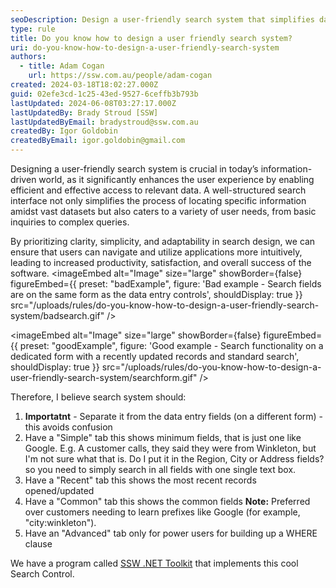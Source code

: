 ```yaml
---
seoDescription: Design a user-friendly search system that simplifies data retrieval and enhances overall application usability by prioritizing clarity, simplicity, and adaptability.
type: rule
title: Do you know how to design a user friendly search system?
uri: do-you-know-how-to-design-a-user-friendly-search-system
authors:
  - title: Adam Cogan
    url: https://ssw.com.au/people/adam-cogan
created: 2024-03-18T18:02:27.000Z
guid: 02efe3cd-1c25-43ed-9527-6ceffb3b793b
lastUpdated: 2024-06-08T03:27:17.000Z
lastUpdatedBy: Brady Stroud [SSW]
lastUpdatedByEmail: bradystroud@ssw.com.au
createdBy: Igor Goldobin
createdByEmail: igor.goldobin@gmail.com
---
```


Designing a user-friendly search system is crucial in today’s information-driven world, as it significantly enhances the user experience by enabling efficient and effective access to relevant data. A well-structured search interface not only simplifies the process of locating specific information amidst vast datasets but also caters to a variety of user needs, from basic inquiries to complex queries.

By prioritizing clarity, simplicity, and adaptability in search design, we can ensure that users can navigate and utilize applications more intuitively, leading to increased productivity, satisfaction, and overall success of the software.
<imageEmbed
  alt="Image"
  size="large"
  showBorder={false}
  figureEmbed={{
    preset: "badExample",
    figure: 'Bad example - Search fields are on the same form as the data entry controls',
    shouldDisplay: true
  }}
  src="/uploads/rules/do-you-know-how-to-design-a-user-friendly-search-system/badsearch.gif"
/>

<imageEmbed
  alt="Image"
  size="large"
  showBorder={false}
  figureEmbed={{
    preset: "goodExample",
    figure: 'Good example - Search functionality on a dedicated form with a recently updated records and standard search',
    shouldDisplay: true
  }}
  src="/uploads/rules/do-you-know-how-to-design-a-user-friendly-search-system/searchform.gif"
/>

Therefore, I believe search system should:

1. **Importatnt** - Separate it from the data entry fields (on a different form) - this avoids confusion
2. Have a "Simple" tab this shows minimum fields, that is just one like Google.
   E.g. A customer calls, they said they were from Winkleton, but I'm not sure what that is. Do I put it in the Region, City or Address fields? so you need to simply search in all fields with one single text box.
3. Have a "Recent" tab this shows the most recent records opened/updated
4. Have a "Common" tab this shows the common fields
   **Note:** Preferred over customers needing to learn prefixes like Google (for example, "city:winkleton").
5. Have an "Advanced" tab only for power users for building up a WHERE clause

We have a program called [SSW .NET Toolkit](https://ssw.com.au/ssw/NETToolkit/02WinSearch.aspx) that implements this cool Search Control.
